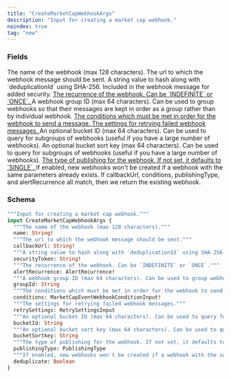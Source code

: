 ```yaml
---
title: "CreateMarketCapWebhookArgs"
description: "Input for creating a market cap webhook."
noindex: true
tag: "new"
---
```


### Fields

<ResponseField name="name" type="String!" required>
  The name of the webhook (max 128 characters).
</ResponseField>

<ResponseField name="callbackUrl" type="String!" required>
  The url to which the webhook message should be sent.
</ResponseField>

<ResponseField name="securityToken" type="String!" required>
  A string value to hash along with `deduplicationId` using SHA-256. Included in the webhook message for added security.
</ResponseField>

<a href="/api-reference/types/alertrecurrence">
  <ResponseField name="alertRecurrence" type="AlertRecurrence!" required>
    The recurrence of the webhook. Can be `INDEFINITE` or `ONCE`.
  </ResponseField>
</a>

<ResponseField name="groupId" type="String">
  A webhook group ID (max 64 characters). Can be used to group webhooks so that their messages are kept in order as a group rather than by individual webhook.
</ResponseField>

<a href="/api-reference/types/marketcapeventwebhookconditioninput">
  <ResponseField name="conditions" type="MarketCapEventWebhookConditionInput!" required>
    The conditions which must be met in order for the webhook to send a message.
  </ResponseField>
</a>

<a href="/api-reference/types/retrysettingsinput">
  <ResponseField name="retrySettings" type="RetrySettingsInput">
    The settings for retrying failed webhook messages.
  </ResponseField>
</a>

<ResponseField name="bucketId" type="String">
  An optional bucket ID (max 64 characters). Can be used to query for subgroups of webhooks (useful if you have a large number of webhooks).
</ResponseField>

<ResponseField name="bucketSortkey" type="String">
  An optional bucket sort key (max 64 characters). Can be used to query for subgroups of webhooks (useful if you have a large number of webhooks).
</ResponseField>

<a href="/api-reference/types/publishingtype">
  <ResponseField name="publishingType" type="PublishingType">
    The type of publishing for the webhook. If not set, it defaults to `SINGLE`.
  </ResponseField>
</a>

<ResponseField name="deduplicate" type="Boolean">
  If enabled, new webhooks won't be created if a webhook with the same parameters already exists. If callbackUrl, conditions, publishingType, and alertRecurrence all match, then we return the existing webhook.
</ResponseField>

### Schema


```graphql 
"""Input for creating a market cap webhook."""
input CreateMarketCapWebhookArgs {
  """The name of the webhook (max 128 characters)."""
  name: String!
  """The url to which the webhook message should be sent."""
  callbackUrl: String!
  """A string value to hash along with `deduplicationId` using SHA-256. Included in the webhook message for added security."""
  securityToken: String!
  """The recurrence of the webhook. Can be `INDEFINITE` or `ONCE`."""
  alertRecurrence: AlertRecurrence!
  """A webhook group ID (max 64 characters). Can be used to group webhooks so that their messages are kept in order as a group rather than by individual webhook."""
  groupId: String
  """The conditions which must be met in order for the webhook to send a message."""
  conditions: MarketCapEventWebhookConditionInput!
  """The settings for retrying failed webhook messages."""
  retrySettings: RetrySettingsInput
  """An optional bucket ID (max 64 characters). Can be used to query for subgroups of webhooks (useful if you have a large number of webhooks)."""
  bucketId: String
  """An optional bucket sort key (max 64 characters). Can be used to query for subgroups of webhooks (useful if you have a large number of webhooks)."""
  bucketSortkey: String
  """The type of publishing for the webhook. If not set, it defaults to `SINGLE`."""
  publishingType: PublishingType
  """If enabled, new webhooks won't be created if a webhook with the same parameters already exists. If callbackUrl, conditions, publishingType, and alertRecurrence all match, then we return the existing webhook."""
  deduplicate: Boolean
}
```
